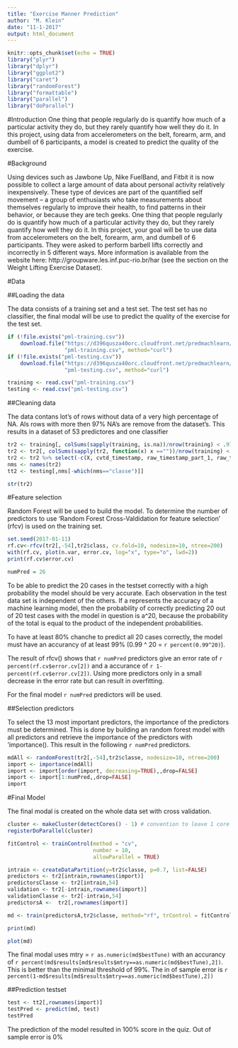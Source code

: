 ```yaml
---
title: "Exercise Manner Prediction"
author: "M. Klein"
date: "11-1-2017"
output: html_document
---
```


```r
knitr::opts_chunk$set(echo = TRUE)
library("plyr")
library("dplyr")
library("ggplot2")
library("caret")
library("randomForest")
library("formattable")
library("parallel")
library("doParallel")
```
#Introduction
One thing that people regularly do is quantify how much of a particular activity they do, but they rarely quantify how well they do it. In this project, using data from accelerometers on the belt, forearm, arm, and dumbell of 6 participants, a model is created to predict the quality of the exercise.

#Background

Using devices such as Jawbone Up, Nike FuelBand, and Fitbit it is now possible to collect a large amount of data about personal activity relatively inexpensively. These type of devices are part of the quantified self movement – a group of enthusiasts who take measurements about themselves regularly to improve their health, to find patterns in their behavior, or because they are tech geeks. One thing that people regularly do is quantify how much of a particular activity they do, but they rarely quantify how well they do it. In this project, your goal will be to use data from accelerometers on the belt, forearm, arm, and dumbell of 6 participants. They were asked to perform barbell lifts correctly and incorrectly in 5 different ways. More information is available from the website here: http://groupware.les.inf.puc-rio.br/har (see the section on the Weight Lifting Exercise Dataset).

#Data

##Loading the data

The data consists of a training set and a test set. The test set has no classifier, the final modal will be use to predict the quality of the exercise for the test set.
```r
if (!file.exists("pml-training.csv")) 
    download.file("https://d396qusza40orc.cloudfront.net/predmachlearn/pml-training.csv",
                  "pml-training.csv", method="curl")
if (!file.exists("pml-testing.csv")) 
    download.file("https://d396qusza40orc.cloudfront.net/predmachlearn/pml-testing.csv",
                  "pml-testing.csv", method="curl")

training <- read.csv("pml-training.csv")
testing <- read.csv("pml-testing.csv")
```

##Cleaning data

The data contans lot's of rows without data of a very high percentage of NA. Als rows with more then 97% NA's are remove from the dataset's. This results in a dataset of 53 predictores and one classifier 
```r
tr2 <- training[, colSums(sapply(training, is.na))/nrow(training) < .97]
tr2 <- tr2[, colSums(sapply(tr2, function(x) x ==""))/nrow(training) < .97]
tr2 <- tr2 %>% select(-c(X, cvtd_timestamp, raw_timestamp_part_1, raw_timestamp_part_2, new_window, num_window))
nms <- names(tr2)
tt2 <- testing[,nms[-which(nms=="classe")]]

str(tr2)
```

#Feature selection

Random Forest will be used to build the model. To determine the number of predictors to use 'Random Forest Cross-Valdidation for feature selection' (rfcv) is used on the training set.

```r
set.seed(2017-01-11)
rf.cv<-rfcv(tr2[,-54],tr2$class, cv.fold=10, nodesize=10, ntree=200)
with(rf.cv, plot(n.var, error.cv, log="x", type="o", lwd=2))
print(rf.cv$error.cv)
```

```r
numPred = 26
```

To be able to predict the 20 cases in the testset correctly with a high probability the model should be very accurate. Each observation in the test data set is independent of the others. If a represents the accuracy of a machine learning model, then the probability of correctly predicting 20 out of 20 test cases with the model in question is a^20, because the probability of the total is equal to the product of the independent probabilities.

To have at least 80% chanche to predict all 20 cases correctly, the model must have an accurancy of at least 99% (0.99 ^ 20 = `r percent(0.99^20)`). 

The result of rfcv() shows that `r numPred` predictors give an error rate of `r percent(rf.cv$error.cv[2])` and a accurance of `r 1-percent(rf.cv$error.cv[2])`. Using more predictors only in a small decrease in the error rate but can result in overfitting. 

For the final model `r numPred` predictors will be used.

##Selection predictors

To select the 13 most important predictors, the importance of the predictors must be determined. This is done by building an random forest model with all predictors and retrieve the importance of the predictors with 'importance(). This result in the following `r numPred` predictors.

```r
mdAll <- randomForest(tr2[,-54],tr2$classe, nodesize=10, ntree=200)
import <- importance(mdAll)
import <- import[order(import, decreasing=TRUE),,drop=FALSE]
import <- import[1:numPred,,drop=FALSE]
import
```

#Final Model

The final modal is created on the whole data set with cross validation.    

```r
cluster <- makeCluster(detectCores() - 1) # convention to leave 1 core for OS
registerDoParallel(cluster)

fitControl <- trainControl(method = "cv",
                           number = 10,
                           allowParallel = TRUE)

intrain <- createDataPartition(y=tr2$classe, p=0.7, list=FALSE)
predictors <- tr2[intrain,rownames(import)]
predictorsClasse <- tr2[intrain,54]
validation <- tr2[-intrain,rownames(import)]
validationClasse <- tr2[-intrain,54]
predictorsA <-  tr2[,rownames(import)]

md <- train(predictorsA,tr2$classe, method="rf", trControl = fitControl, nodesize = 10, ntree = 200)

print(md)
```

```r
plot(md)
```
The final modal uses mtry = `r as.numeric(md$bestTune)` with an accurancy of `r percent(md$results[md$results$mtry==as.numeric(md$bestTune),2])`. This is better than the minimal threshold of 99%. The in of sample error is `r percent(1-md$results[md$results$mtry==as.numeric(md$bestTune),2])`

##Prediction testset
```r
test <- tt2[,rownames(import)]
testPred <- predict(md, test)
testPred
```
The prediction of the model resulted in 100% score in the quiz. Out of sample error is 0%
